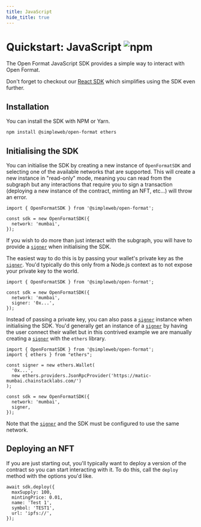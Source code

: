 ```yaml
---
title: JavaScript
hide_title: true
---
```


<h1 style={{ display: 'flex', gap: "2rem", alignItems: 'center' }}>Quickstart: JavaScript <img alt="npm" src="https://img.shields.io/npm/v/@simpleweb/open-format"/></h1>

The Open Format JavaScript SDK provides a simple way to interact with Open Format.

Don't forget to checkout our [React SDK](./react) which simplifies using the SDK even further.

## Installation

You can install the SDK with NPM or Yarn.

```bash npm2yarn
npm install @simpleweb/open-format ethers
```

## Initialising the SDK

You can initialise the SDK by creating a new instance of `OpenFormatSDK` and selecting one of the available networks that are supported. This will create a new instance in "read-only" mode, meaning you can read from the subgraph but any interactions that require you to sign a transaction (deploying a new instance of the contract, minting an NFT, etc...) will throw an error.

```tsx
import { OpenFormatSDK } from '@simpleweb/open-format';

const sdk = new OpenFormatSDK({
  network: 'mumbai',
});
```

If you wish to do more than just interact with the subgraph, you will have to provide a [`signer`](/glossary#signer) when initialising the SDK.

The easiest way to do this is by passing your wallet's private key as the [`signer`](/glossary#signer). You'd typically do this only from a Node.js context as to not expose your private key to the world.

```tsx
import { OpenFormatSDK } from '@simpleweb/open-format';

const sdk = new OpenFormatSDK({
  network: 'mumbai',
  signer: '0x...',
});
```

Instead of passing a private key, you can also pass a [`signer`](/glossary#signer) instance when initialising the SDK. You'd generally get an instance of a [`signer`](/glossary#signer) by having the user connect their wallet but in this contrived example we are manually creating a [`signer`](/glossary#signer) with the `ethers` library.

```tsx
import { OpenFormatSDK } from '@simpleweb/open-format';
import { ethers } from "ethers";

const signer = new ethers.Wallet(
  '0x...',
  new ethers.providers.JsonRpcProvider('https://matic-mumbai.chainstacklabs.com/')
);

const sdk = new OpenFormatSDK({
  network: 'mumbai',
  signer,
});
```

Note that the [`signer`](/glossary#signer) and the SDK must be configured to use the same network.



## Deploying an NFT

If you are just starting out, you'll typically want to deploy a version of the contract so you can start interacting with it. To do this, call the `deploy` method with the options you'd like.

```tsx
await sdk.deploy({
  maxSupply: 100,
  mintingPrice: 0.01,
  name: 'Test 1',
  symbol: 'TEST1',
  url: 'ipfs://',
});
```
